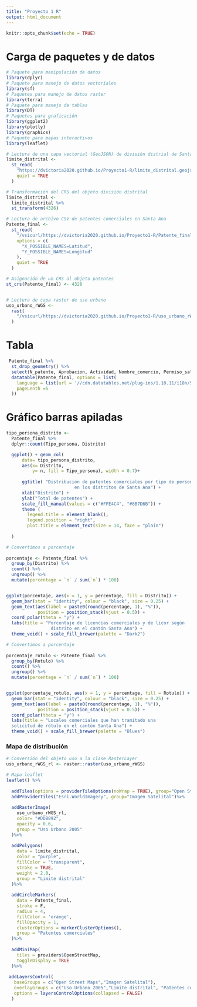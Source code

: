 ```yaml
---
title: "Proyecto 1 R"
output: html_document
---
```


```r
knitr::opts_chunk$set(echo = TRUE)
```

# Carga de paquetes y de datos

```r
# Paquete para manipulación de datos
library(dplyr)
# Paquete para manejo de datos vectoriales
library(sf)
# Paquetes para manejo de datos raster
library(terra)
# Paquete para manejo de tablas
library(DT)
# Paquetes para graficación
library(ggplot2)
library(plotly)
library(graphics)
# Paquete para mapas interactivos
library(leaflet)
```


```r
# Lectura de una capa vectorial (GeoJSON) de división distrial de Santa Ana
limite_distrital <-
  st_read(
    "https://dvictoria2020.github.io/Proyecto1-R/limite_distrital.geojson",
    quiet = TRUE
  )

# Transformación del CRS del objeto división distrital
limite_distrital <-
  limite_distrital %>%
  st_transform(4326)

# Lectura de archivo CSV de patentes comerciales en Santa Ana
Patente_final <-
  st_read(
    "/vsicurl/https://dvictoria2020.github.io/Proyecto1-R/Patente_final.csv",
    options = c(
      "X_POSSIBLE_NAMES=Latitud",
      "Y_POSSIBLE_NAMES=Longitud"
    ),
    quiet = TRUE
  )

# Asignación de un CRS al objeto patentes
st_crs(Patente_final) <- 4326


# Lectura de capa raster de uso urbano
uso_urbano_rWGS <-
  rast(
    "/vsicurl/https://dvictoria2020.github.io/Proyecto1-R/uso_urbano_rWGS.tif",
  )
```


# Tabla

```r
 Patente_final %>%
  st_drop_geometry() %>%
  select(N_patente, Aprobacion, Actividad, Nombre_comercio, Permiso_salud, Rotulo, N_finca, Tipo_persona, Direccion_, Distrito) %>%
  datatable(Patente_final, options = list(
    language = list(url = '//cdn.datatables.net/plug-ins/1.10.11/i18n/Spanish.json'),
    pageLenth =5
  ))
```




# Gráfico barras apiladas

```r
tipo_persona_distrito <-
  Patente_final %>%
  dplyr::count(Tipo_persona, Distrito)
```

```r
  ggplot() + geom_col(
      data= tipo_persona_distrito,
      aes(x= Distrito,
          y= n, fill = Tipo_persona), width = 0.7)+
  
      ggtitle( "Distribución de patentes comerciales por tipo de personería
                          en los distritos de Santa Ana") +
      xlab("Distrito") + 
      ylab("Total de patentes") +
      scale_fill_manual(values = c("#FFE4C4", "#8B7D6B")) +
      theme (
        legend.title = element_blank(),
        legend.position = "right",
        plot.title = element_text(size = 14, face = "plain")
        
  )

```


```r

# Convertimos a porcentaje
  
porcentaje <- Patente_final %>%
  group_by(Distrito) %>%
  count() %>%
  ungroup() %>%
  mutate(percentage = `n` / sum(`n`) * 100)


ggplot(porcentaje, aes(x = 1, y = percentage, fill = Distrito)) +
  geom_bar(stat = "identity", colour = "black", size = 0.25) +
  geom_text(aes(label = paste0(round(percentage, 1), "%")),
            position = position_stack(vjust = 0.5)) +
  coord_polar(theta = "y") +
  labs(title = "Porcentaje de licencias comerciales y de licor según 
                 distrito en el cantón Santa Ana") +
  theme_void() + scale_fill_brewer(palette = "Dark2")


```


```r

# Convertimos a porcentaje
  
porcentaje_rotulo <- Patente_final %>%
  group_by(Rotulo) %>%
  count() %>%
  ungroup() %>%
  mutate(percentage = `n` / sum(`n`) * 100)


ggplot(porcentaje_rotulo, aes(x = 1, y = percentage, fill = Rotulo)) +
  geom_bar(stat = "identity", colour = "black", size = 0.25) +
  geom_text(aes(label = paste0(round(percentage, 1), "%")),
            position = position_stack(vjust = 0.5)) +
  coord_polar(theta = "y") +
  labs(title = "Locales comerciales que han tramitado una 
  solicitud de rótulo en el cantón Santa Ana") +
  theme_void() + scale_fill_brewer(palette = "Blues")

```



### Mapa de distribución


```r
# Conversión del objeto uso a la clase RasterLayer
uso_urbano_rWGS_rl <- raster::raster(uso_urbano_rWGS)

# Mapa leaflet
leaflet() %>%
  
  addTiles(options = providerTileOptions(noWrap = TRUE), group="Open Street Maps") %>%
  addProviderTiles("Esri.WorldImagery", group="Imagen Satelital")%>%
  
  addRasterImage(
    uso_urbano_rWGS_rl,
    color= "#DDB892",
    opacity = 0.6,
    group = "Uso Urbano 2005"
  )%>%
  
  addPolygons(
    data = limite_distrital,
    color = "purple",
    fillColor = "transparent",
    stroke = TRUE,
    weight = 2.0,
    group = "Limite distrital"
  )%>% 
  
  addCircleMarkers(
    data = Patente_final,
    stroke = F,
    radius = 4,
    fillColor = 'orange',
    fillOpacity = 1,
    clusterOptions = markerClusterOptions(),
    group = "Patentes comerciales"
  )%>% 
  
  addMiniMap(
    tiles = providers$OpenStreetMap,
    toggleDisplay = TRUE
  )%>%
 
 addLayersControl(
   baseGroups = c("Open Street Maps","Imagen Satelital"),
   overlayGroups = c("Uso Urbano 2005","Limite distrital", "Patentes comerciales"), 
   options = layersControlOptions(collapsed = FALSE)
  )
	    
```
